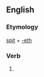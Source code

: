 ==English==

===Etymology===
[[spit]] + [[-eth]]

===Verb===
{{en-verb form}}

# {{archaic third-person singular of|spit}}